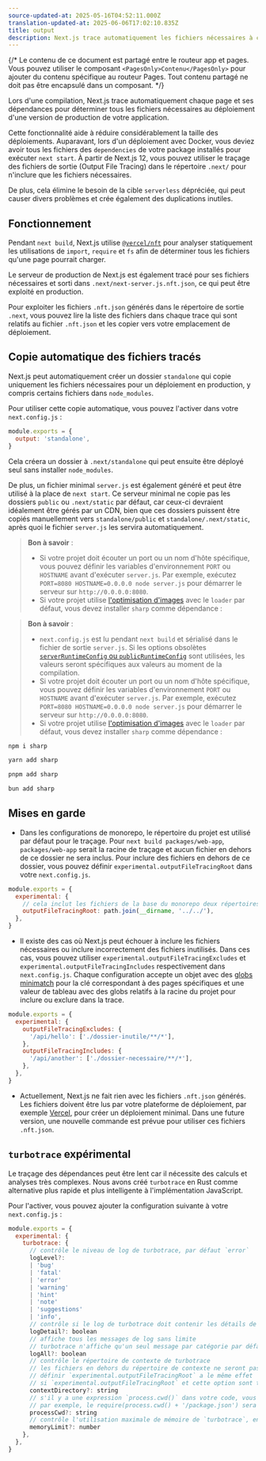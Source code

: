 ```yaml
---
source-updated-at: 2025-05-16T04:52:11.000Z
translation-updated-at: 2025-06-06T17:02:10.835Z
title: output
description: Next.js trace automatiquement les fichiers nécessaires à chaque page pour faciliter le déploiement de votre application. Découvrez comment cela fonctionne ici.
---
```


{/* Le contenu de ce document est partagé entre le routeur app et pages. Vous pouvez utiliser le composant `<PagesOnly>Contenu</PagesOnly>` pour ajouter du contenu spécifique au routeur Pages. Tout contenu partagé ne doit pas être encapsulé dans un composant. */}

Lors d'une compilation, Next.js trace automatiquement chaque page et ses dépendances pour déterminer tous les fichiers nécessaires au déploiement d'une version de production de votre application.

Cette fonctionnalité aide à réduire considérablement la taille des déploiements. Auparavant, lors d'un déploiement avec Docker, vous deviez avoir tous les fichiers des `dependencies` de votre package installés pour exécuter `next start`. À partir de Next.js 12, vous pouvez utiliser le traçage des fichiers de sortie (Output File Tracing) dans le répertoire `.next/` pour n'inclure que les fichiers nécessaires.

De plus, cela élimine le besoin de la cible `serverless` dépréciée, qui peut causer divers problèmes et crée également des duplications inutiles.

## Fonctionnement

Pendant `next build`, Next.js utilise [`@vercel/nft`](https://github.com/vercel/nft) pour analyser statiquement les utilisations de `import`, `require` et `fs` afin de déterminer tous les fichiers qu'une page pourrait charger.

Le serveur de production de Next.js est également tracé pour ses fichiers nécessaires et sorti dans `.next/next-server.js.nft.json`, ce qui peut être exploité en production.

Pour exploiter les fichiers `.nft.json` générés dans le répertoire de sortie `.next`, vous pouvez lire la liste des fichiers dans chaque trace qui sont relatifs au fichier `.nft.json` et les copier vers votre emplacement de déploiement.

## Copie automatique des fichiers tracés

Next.js peut automatiquement créer un dossier `standalone` qui copie uniquement les fichiers nécessaires pour un déploiement en production, y compris certains fichiers dans `node_modules`.

Pour utiliser cette copie automatique, vous pouvez l'activer dans votre `next.config.js` :

```js filename="next.config.js"
module.exports = {
  output: 'standalone',
}
```

Cela créera un dossier à `.next/standalone` qui peut ensuite être déployé seul sans installer `node_modules`.

De plus, un fichier minimal `server.js` est également généré et peut être utilisé à la place de `next start`. Ce serveur minimal ne copie pas les dossiers `public` ou `.next/static` par défaut, car ceux-ci devraient idéalement être gérés par un CDN, bien que ces dossiers puissent être copiés manuellement vers `standalone/public` et `standalone/.next/static`, après quoi le fichier `server.js` les servira automatiquement.

<AppOnly>

> **Bon à savoir** :
>
> - Si votre projet doit écouter un port ou un nom d'hôte spécifique, vous pouvez définir les variables d'environnement `PORT` ou `HOSTNAME` avant d'exécuter `server.js`. Par exemple, exécutez `PORT=8080 HOSTNAME=0.0.0.0 node server.js` pour démarrer le serveur sur `http://0.0.0.0:8080`.
> - Si votre projet utilise [l'optimisation d'images](/docs/app/building-your-application/optimizing/images) avec le `loader` par défaut, vous devez installer `sharp` comme dépendance :

</AppOnly>

<PagesOnly>

> **Bon à savoir** :
>
> - `next.config.js` est lu pendant `next build` et sérialisé dans le fichier de sortie `server.js`. Si les options obsolètes [`serverRuntimeConfig` ou `publicRuntimeConfig`](/docs/pages/api-reference/next-config-js/runtime-configuration) sont utilisées, les valeurs seront spécifiques aux valeurs au moment de la compilation.
> - Si votre projet doit écouter un port ou un nom d'hôte spécifique, vous pouvez définir les variables d'environnement `PORT` ou `HOSTNAME` avant d'exécuter `server.js`. Par exemple, exécutez `PORT=8080 HOSTNAME=0.0.0.0 node server.js` pour démarrer le serveur sur `http://0.0.0.0:8080`.
> - Si votre projet utilise [l'optimisation d'images](/docs/pages/building-your-application/optimizing/images) avec le `loader` par défaut, vous devez installer `sharp` comme dépendance :

</PagesOnly>

```bash filename="Terminal"
npm i sharp
```

```bash filename="Terminal"
yarn add sharp
```

```bash filename="Terminal"
pnpm add sharp
```

```bash filename="Terminal"
bun add sharp
```

## Mises en garde

- Dans les configurations de monorepo, le répertoire du projet est utilisé par défaut pour le traçage. Pour `next build packages/web-app`, `packages/web-app` serait la racine de traçage et aucun fichier en dehors de ce dossier ne sera inclus. Pour inclure des fichiers en dehors de ce dossier, vous pouvez définir `experimental.outputFileTracingRoot` dans votre `next.config.js`.

```js filename="packages/web-app/next.config.js"
module.exports = {
  experimental: {
    // cela inclut les fichiers de la base du monorepo deux répertoires au-dessus
    outputFileTracingRoot: path.join(__dirname, '../../'),
  },
}
```

- Il existe des cas où Next.js peut échouer à inclure les fichiers nécessaires ou inclure incorrectement des fichiers inutilisés. Dans ces cas, vous pouvez utiliser `experimental.outputFileTracingExcludes` et `experimental.outputFileTracingIncludes` respectivement dans `next.config.js`. Chaque configuration accepte un objet avec des [globs minimatch](https://www.npmjs.com/package/minimatch) pour la clé correspondant à des pages spécifiques et une valeur de tableau avec des globs relatifs à la racine du projet pour inclure ou exclure dans la trace.

```js filename="next.config.js"
module.exports = {
  experimental: {
    outputFileTracingExcludes: {
      '/api/hello': ['./dossier-inutile/**/*'],
    },
    outputFileTracingIncludes: {
      '/api/another': ['./dossier-necessaire/**/*'],
    },
  },
}
```

- Actuellement, Next.js ne fait rien avec les fichiers `.nft.json` générés. Les fichiers doivent être lus par votre plateforme de déploiement, par exemple [Vercel](https://vercel.com), pour créer un déploiement minimal. Dans une future version, une nouvelle commande est prévue pour utiliser ces fichiers `.nft.json`.

## `turbotrace` expérimental

Le traçage des dépendances peut être lent car il nécessite des calculs et analyses très complexes. Nous avons créé `turbotrace` en Rust comme alternative plus rapide et plus intelligente à l'implémentation JavaScript.

Pour l'activer, vous pouvez ajouter la configuration suivante à votre `next.config.js` :

```js filename="next.config.js"
module.exports = {
  experimental: {
    turbotrace: {
      // contrôle le niveau de log de turbotrace, par défaut `error`
      logLevel?:
      | 'bug'
      | 'fatal'
      | 'error'
      | 'warning'
      | 'hint'
      | 'note'
      | 'suggestions'
      | 'info',
      // contrôle si le log de turbotrace doit contenir les détails de l'analyse, par défaut `false`
      logDetail?: boolean
      // affiche tous les messages de log sans limite
      // turbotrace n'affiche qu'un seul message par catégorie par défaut
      logAll?: boolean
      // contrôle le répertoire de contexte de turbotrace
      // les fichiers en dehors du répertoire de contexte ne seront pas tracés
      // définir `experimental.outputFileTracingRoot` a le même effet
      // si `experimental.outputFileTracingRoot` et cette option sont tous deux définis, `experimental.turbotrace.contextDirectory` sera utilisé
      contextDirectory?: string
      // s'il y a une expression `process.cwd()` dans votre code, vous pouvez définir cette option pour indiquer à `turbotrace` la valeur de `process.cwd()` pendant le traçage.
      // par exemple, le require(process.cwd() + '/package.json') sera tracé comme require('/chemin/vers/cwd/package.json')
      processCwd?: string
      // contrôle l'utilisation maximale de mémoire de `turbotrace`, en `MB`, par défaut `6000`.
      memoryLimit?: number
    },
  },
}
```